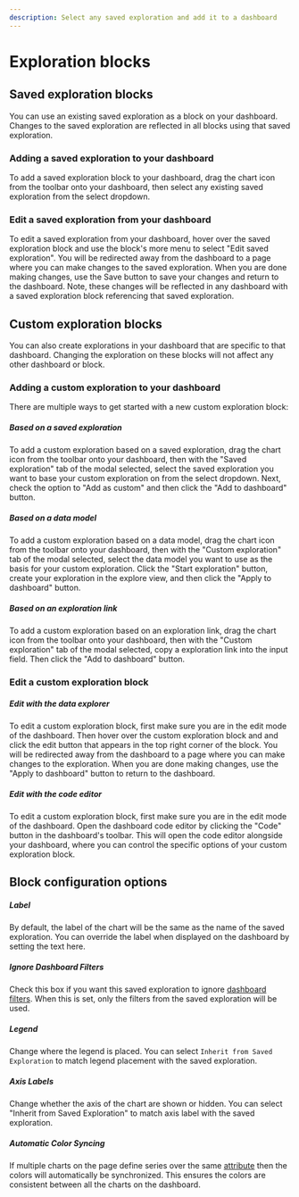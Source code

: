 ```yaml
---
description: Select any saved exploration and add it to a dashboard
---
```


# Exploration blocks

## Saved exploration blocks

You can use an existing saved exploration as a block on your dashboard.
Changes to the saved exploration are reflected in all blocks using that saved exploration.

### Adding a saved exploration to your dashboard

To add a saved exploration block to your dashboard, drag the chart icon from the toolbar onto your dashboard,
then select any existing saved exploration from the select dropdown.

### Edit a saved exploration from your dashboard

To edit a saved exploration from your dashboard, hover over the saved exploration block and use the
block's more menu to select "Edit saved exploration". You will be redirected away from the dashboard to
a page where you can make changes to the saved exploration. When you are done making changes, use the
Save button to save your changes and return to the dashboard. Note, these changes will be reflected in any
dashboard with a saved exploration block referencing that saved exploration.

## Custom exploration blocks

You can also create explorations in your dashboard that are specific to that dashboard.
Changing the exploration on these blocks will not affect any other dashboard or block.

### Adding a custom exploration to your dashboard

There are multiple ways to get started with a new custom exploration block:

##### Based on a saved exploration

To add a custom exploration based on a saved exploration, drag the chart icon from the toolbar onto your dashboard,
then with the "Saved exploration" tab of the modal selected, select the saved exploration you want to base your custom exploration on
from the select dropdown. Next, check the option to "Add as custom" and then click the "Add to dashboard" button.

##### Based on a data model

To add a custom exploration based on a data model, drag the chart icon from the toolbar onto your dashboard,
then with the "Custom exploration" tab of the modal selected, select the data model you want to use as the basis for your custom exploration.
Click the "Start exploration" button, create your exploration in the explore view, and then click the "Apply to dashboard" button.

##### Based on an exploration link

To add a custom exploration based on an exploration link, drag the chart icon from the toolbar onto your dashboard,
then with the "Custom exploration" tab of the modal selected, copy a exploration link into the input field.
Then click the "Add to dashboard" button.

### Edit a custom exploration block

##### Edit with the data explorer

To edit a custom exploration block, first make sure you are in the edit mode of the dashboard.
Then hover over the custom exploration block and and click the edit button that appears in the top right corner of the block.
You will be redirected away from the dashboard to a page where you can make changes to the exploration.
When you are done making changes, use the "Apply to dashboard" button to return to the dashboard.

##### Edit with the code editor

To edit a custom exploration block, first make sure you are in the edit mode of the dashboard. Open the dashboard
code editor by clicking the "Code" button in the dashboard's toolbar.
This will open the code editor alongside your dashboard, where you can control the specific options of your custom exploration block.

## Block configuration options

##### Label

By default, the label of the chart will be the same as the name of the saved exploration.
You can override the label when displayed on the dashboard by setting the text here.

##### Ignore Dashboard Filters

Check this box if you want this saved exploration to ignore
[dashboard filters](/docs/dashboards/filters). When this is set, only the filters from the
saved exploration will be used.

##### Legend

Change where the legend is placed. You can select `Inherit from Saved Exploration` to match
legend placement with the saved exploration.

##### Axis Labels

Change whether the axis of the chart are shown or hidden. You can select
"Inherit from Saved Exploration" to match axis label with the saved exploration.

##### Automatic Color Syncing

If multiple charts on the page define series over the same
[attribute](/docs/data-modeling/#the-components-of-a-data-model)
then the colors will automatically be synchronized. This ensures the colors are
consistent between all the charts on the dashboard.
